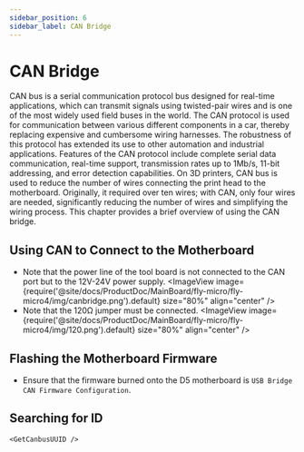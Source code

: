 ```yaml
---
sidebar_position: 6
sidebar_label: CAN Bridge
---
```






# CAN Bridge

CAN bus is a serial communication protocol bus designed for real-time applications, which can transmit signals using twisted-pair wires and is one of the most widely used field buses in the world. The CAN protocol is used for communication between various different components in a car, thereby replacing expensive and cumbersome wiring harnesses. The robustness of this protocol has extended its use to other automation and industrial applications. Features of the CAN protocol include complete serial data communication, real-time support, transmission rates up to 1Mb/s, 11-bit addressing, and error detection capabilities.
On 3D printers, CAN bus is used to reduce the number of wires connecting the print head to the motherboard. Originally, it required over ten wires; with CAN, only four wires are needed, significantly reducing the number of wires and simplifying the wiring process.
This chapter provides a brief overview of using the CAN bridge.

## Using CAN to Connect to the Motherboard

* Note that the power line of the tool board is not connected to the CAN port but to the 12V-24V power supply.
  <ImageView image={require('@site/docs/ProductDoc/MainBoard/fly-micro/fly-micro4/img/canbridge.png').default} size="80%" align="center" />
* Note that the 120Ω jumper must be connected.
  <ImageView image={require('@site/docs/ProductDoc/MainBoard/fly-micro/fly-micro4/img/120.png').default} size="80%" align="center" />

## Flashing the Motherboard Firmware

* Ensure that the firmware burned onto the D5 motherboard is `USB Bridge CAN Firmware Configuration`.

## Searching for ID

    <GetCanbusUUID />